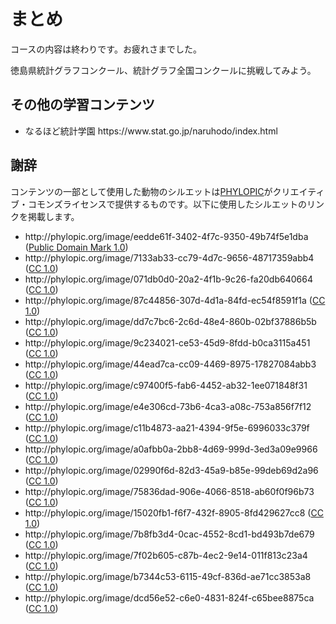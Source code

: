 # まとめ {.unnumbered}

コースの内容は終わりです。お疲れさまでした。


徳島県統計グラフコンクール、統計グラフ全国コンクールに挑戦してみよう。

## その他の学習コンテンツ

- なるほど統計学園 https://www.stat.go.jp/naruhodo/index.html

## 謝辞

コンテンツの一部として使用した動物のシルエットは[PHYLOPIC](http://phylopic.org)がクリエイティブ・コモンズライセンスで提供するものです。以下に使用したシルエットのリンクを掲載します。

<!-- 18種 -->

- http://phylopic.org/image/eedde61f-3402-4f7c-9350-49b74f5e1dba ([Public Domain Mark 1.0](https://creativecommons.org/publicdomain/mark/1.0/))
- http://phylopic.org/image/7133ab33-cc79-4d7c-9656-48717359abb4 ([CC 1.0](https://creativecommons.org/publicdomain/zero/1.0/))
- http://phylopic.org/image/071db0d0-20a2-4f1b-9c26-fa20db640664 ([CC 1.0](https://creativecommons.org/publicdomain/zero/1.0/))
- http://phylopic.org/image/87c44856-307d-4d1a-84fd-ec54f8591f1a ([CC 1.0](https://creativecommons.org/publicdomain/zero/1.0/))
- http://phylopic.org/image/dd7c7bc6-2c6d-48e4-860b-02bf37886b5b ([CC 1.0](https://creativecommons.org/publicdomain/zero/1.0/))
- http://phylopic.org/image/9c234021-ce53-45d9-8fdd-b0ca3115a451 ([CC 1.0](https://creativecommons.org/publicdomain/zero/1.0/))
- http://phylopic.org/image/44ead7ca-cc09-4469-8975-17827084abb3 ([CC 1.0](https://creativecommons.org/publicdomain/zero/1.0/))
- http://phylopic.org/image/c97400f5-fab6-4452-ab32-1ee071848f31 ([CC 1.0](https://creativecommons.org/publicdomain/zero/1.0/))
- http://phylopic.org/image/e4e306cd-73b6-4ca3-a08c-753a856f7f12 ([CC 1.0](https://creativecommons.org/publicdomain/zero/1.0/))
- http://phylopic.org/image/c11b4873-aa21-4394-9f5e-6996033c379f ([CC 1.0](https://creativecommons.org/publicdomain/zero/1.0/))
- http://phylopic.org/image/a0afbb0a-2bb8-4d69-999d-3ed3a09e9966 ([CC 1.0](https://creativecommons.org/publicdomain/zero/1.0/))
- http://phylopic.org/image/02990f6d-82d3-45a9-b85e-99deb69d2a96 ([CC 1.0](https://creativecommons.org/publicdomain/zero/1.0/))
- http://phylopic.org/image/75836dad-906e-4066-8518-ab60f0f96b73 ([CC 1.0](https://creativecommons.org/publicdomain/zero/1.0/))
- http://phylopic.org/image/15020fb1-f6f7-432f-8905-8fd429627cc8 ([CC 1.0](https://creativecommons.org/publicdomain/zero/1.0/))
- http://phylopic.org/image/7b8fb3d4-0cac-4552-8cd1-bd493b7de679 ([CC 1.0](https://creativecommons.org/publicdomain/zero/1.0/))
- http://phylopic.org/image/7f02b605-c87b-4ec2-9e14-011f813c23a4 ([CC 1.0](https://creativecommons.org/publicdomain/zero/1.0/))
- http://phylopic.org/image/b7344c53-6115-49cf-836d-ae71cc3853a8 ([CC 1.0](https://creativecommons.org/publicdomain/zero/1.0/))
- http://phylopic.org/image/dcd56e52-c6e0-4831-824f-c65bee8875ca ([CC 1.0](https://creativecommons.org/publicdomain/zero/1.0/))
